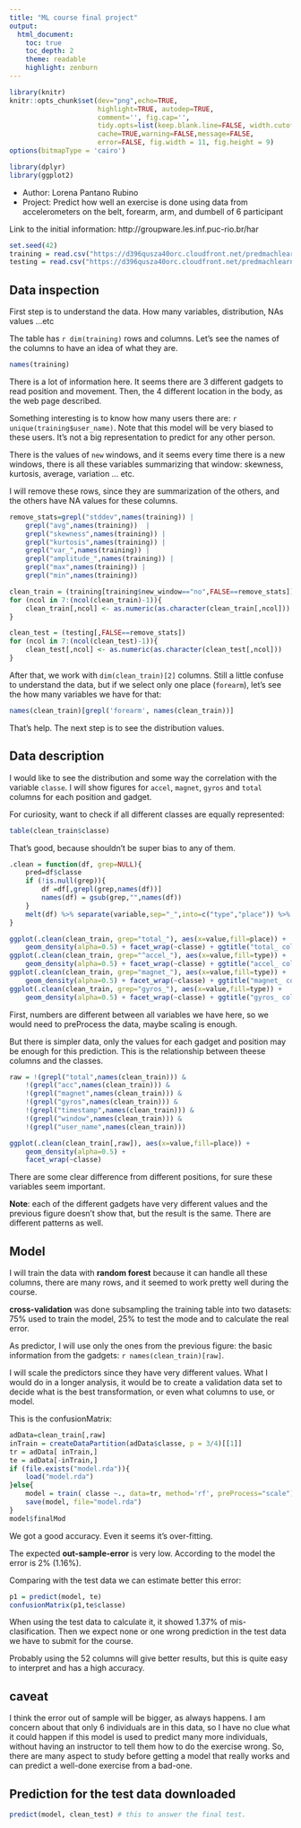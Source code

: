 ```yaml
---
title: "ML course final project"
output:
  html_document:
    toc: true
    toc_depth: 2
    theme: readable
    highlight: zenburn
---
```


```r
library(knitr)
knitr::opts_chunk$set(dev="png",echo=TRUE,
                      highlight=TRUE, autodep=TRUE,
                      comment='', fig.cap='',
                      tidy.opts=list(keep.blank.line=FALSE, width.cutoff=200),
                      cache=TRUE,warning=FALSE,message=FALSE,
                      error=FALSE, fig.width = 11, fig.height = 9)
options(bitmapType = 'cairo')

library(dplyr)
library(ggplot2)
```

* Author: Lorena Pantano Rubino
* Project: Predict how well an exercise is done using data from accelerometers on the belt, forearm, arm, and dumbell of 6 participant


Link to the initial information: http://groupware.les.inf.puc-rio.br/har

```r
set.seed(42)
training = read.csv("https://d396qusza40orc.cloudfront.net/predmachlearn/pml-training.csv", row.names = "X")
testing = read.csv("https://d396qusza40orc.cloudfront.net/predmachlearn/pml-testing.csv", row.names="X")
```

## Data inspection

First step is to understand the data. How many variables, distribution, NAs values ...etc

The table has `r dim(training)` rows and columns. Let's see the names of the columns
to have an idea of what they are.

```r
names(training)
```

There is a lot of information here. It seems there are 3 different gadgets to
read position and movement. Then, the 4 different location in the body, as
the web page described.

Something interesting is to know how many users there are: `r unique(training$user_name)`.
Note that this model will be very biased to these users. It's not a big 
representation to predict for any other person.

There is the values of `new` windows, and it seems every time there is 
a new windows, there is all these variables summarizing that window:
skewness, kurtosis, average, variation ... etc.

I will remove these rows, since they are summarization of the others, 
and the others have NA values for these columns.

```r
remove_stats=grepl("stddev",names(training)) | 
    grepl("avg",names(training))  | 
    grepl("skewness",names(training)) |
    grepl("kurtosis",names(training)) |
    grepl("var_",names(training)) |
    grepl("amplitude_",names(training)) |
    grepl("max",names(training)) |
    grepl("min",names(training))

clean_train = (training[training$new_window=="no",FALSE==remove_stats])
for (ncol in 7:(ncol(clean_train)-1)){
    clean_train[,ncol] <- as.numeric(as.character(clean_train[,ncol]))
}

clean_test = (testing[,FALSE==remove_stats])
for (ncol in 7:(ncol(clean_test)-1)){
    clean_test[,ncol] <- as.numeric(as.character(clean_test[,ncol]))
}

```

After that, we work with `dim(clean_train)[2]` columns. Still a little confuse
to understand the data, but if we select only one place (`forearm`), let's
see the how many variables we have for that:

```r
names(clean_train)[grepl('forearm', names(clean_train))]
```

That's help. The next step is to see the distribution values.

## Data description

I would like to see the distribution and some way the correlation with the
variable `classe`. I will show figures for `accel`, `magnet`, `gyros` and `total`
columns for each position and gadget.

For curiosity, want to check if all different classes are equally represented:

```r
table(clean_train$classe)
```

That's good, because shouldn't be super bias to any of them.

```r

.clean = function(df, grep=NULL){
    pred=df$classe
    if (!is.null(grep)){
        df =df[,grepl(grep,names(df))]
        names(df) = gsub(grep,"",names(df))
    }
    melt(df) %>% separate(variable,sep="_",into=c("type","place")) %>% mutate(classe=pred)
}

ggplot(.clean(clean_train, grep="total_"), aes(x=value,fill=place)) +
    geom_density(alpha=0.5) + facet_wrap(~classe) + ggtitle("total_ column")
ggplot(.clean(clean_train, grep="^accel_"), aes(x=value,fill=type)) +
    geom_density(alpha=0.5) + facet_wrap(~classe) + ggtitle("accel_ column")
ggplot(.clean(clean_train, grep="magnet_"), aes(x=value,fill=type)) +
    geom_density(alpha=0.5) + facet_wrap(~classe) + ggtitle("magnet_ column")
ggplot(.clean(clean_train, grep="gyros_"), aes(x=value,fill=type)) +
    geom_density(alpha=0.5) + facet_wrap(~classe) + ggtitle("gyros_ column")
```


First, numbers are different between all variables we have here, so we would need
to preProcess the data, maybe scaling is enough.

But there is simpler data, only the values for each gadget and position may be
enough for this prediction. This is the relationship between theese columns
and the classes.

```r
raw = !(grepl("total",names(clean_train))) &
    !(grepl("acc",names(clean_train))) &
    !(grepl("magnet",names(clean_train))) &
    !(grepl("gyros",names(clean_train))) &
    !(grepl("timestamp",names(clean_train))) &
    !(grepl("window",names(clean_train))) &
    !(grepl("user_name",names(clean_train)))

ggplot(.clean(clean_train[,raw]), aes(x=value,fill=place)) +
    geom_density(alpha=0.5) +
    facet_wrap(~classe)
```

There are some clear difference from different positions, for sure
these variables seem important.


**Note**: each of the different gadgets have very different values
and the previous figure doesn't show that, but the result is the same.
There are different patterns as well.

## Model

I will train the data with **random forest** because it can handle all 
these columns, there are many rows, and it seemed to work pretty 
well during the course.

**cross-validation** was done subsampling the training table into two datasets:
75% used to train the model, 25% to test the mode and to calculate the real error.


As predictor, I will use only the ones from the previous figure: the basic
information from the gadgets: `r names(clean_train)[raw]`.

I will scale the predictors since they have very different values.
What I would do in a longer analysis, it would be to create a validation data set to decide
what is the best transformation, or even what columns to use, or model.

This is the confusionMatrix:

```r
adData=clean_train[,raw]
inTrain = createDataPartition(adData$classe, p = 3/4)[[1]]
tr = adData[ inTrain,]
te = adData[-inTrain,]
if (file.exists("model.rda")){
    load("model.rda")
}else{
    model = train( classe ~., data=tr, method='rf', preProcess="scale")
    save(model, file="model.rda")
}
model$finalMod
```

We got a good accuracy. Even it seems it's over-fitting.

The expected **out-sample-error** is very low. According to the model the error
is 2% (1.16%). 

Comparing with the test data we can estimate better this error:

```r
p1 = predict(model, te)
confusionMatrix(p1,te$classe)
```

When using the test data to calculate it, it showed 1.37% of mis-clasification.
Then we expect none or one wrong prediction in the test data we have to submit for the course.

Probably using the 52 columns will give better results, but this is quite easy to 
interpret and has a high accuracy.

## caveat

I think the error out of sample will be bigger, as always happens. I am concern about
 that only 6 individuals are in this data, so I have no clue what it could happen if this
model is used to predict many more individuals, without having an instructor
to tell them how to do the exercise wrong. So, there are many aspect to study before
getting a model that really works and can predict a well-done exercise from a
bad-one.

## Prediction for the test data downloaded

```r
predict(model, clean_test) # this to answer the final test.
```


